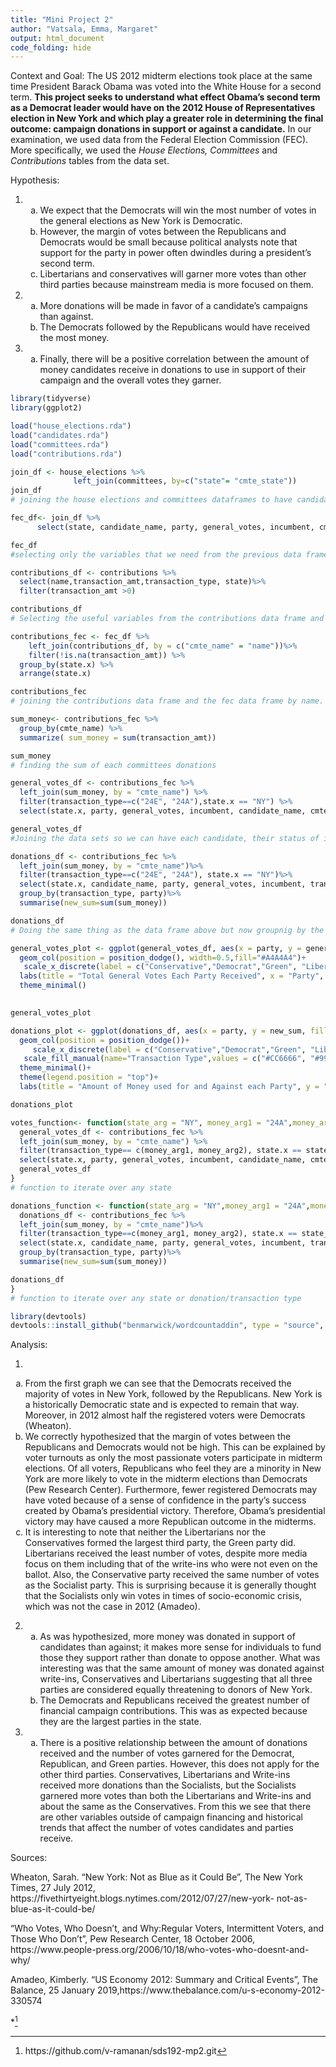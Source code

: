 ```yaml
---
title: "Mini Project 2"
author: "Vatsala, Emma, Margaret"
output: html_document
code_folding: hide
---
```


Context and Goal:
The US 2012 midterm elections took place at the same time President Barack Obama was voted into the White House for a second term. **This project seeks to understand what effect Obama’s second term as a Democrat leader would have on the 2012 House of Representatives election in New York and which play a greater role in determining the final outcome: campaign donations in support or against a candidate.** In our examination, we used data from the Federal Election Commission (FEC). More specifically, we used the *House Elections,* *Committees* and *Contributions* tables from the data set. 

Hypothesis:

1.
  a. We expect that the Democrats will win the most number of votes in the general elections as New York is Democratic. 
  b. However, the margin of votes between the Republicans and Democrats would be small because political analysts note that support for the party in power often dwindles during a president’s second term.
  c. Libertarians and conservatives will garner more votes than other third parties because mainstream media is more focused on them. 


2.
  a. More donations will be made in favor of a candidate’s campaigns than against. 
  b. The Democrats followed by the Republicans would have received the most money. 


3.
  a. Finally, there will be a positive correlation between the amount of money candidates receive in donations to use in support of their campaign and the overall votes they garner. 

```r
library(tidyverse)
library(ggplot2)
```

```r
load("house_elections.rda")
load("candidates.rda")
load("committees.rda")
load("contributions.rda")
```


```r
join_df <- house_elections %>%
              left_join(committees, by=c("state"= "cmte_state"))
join_df
# joining the house elections and committees dataframes to have candidates and the comittees who gave them money. We are joining by their common variable, state.
```


```r
fec_df<- join_df %>%
      select(state, candidate_name, party, general_votes, incumbent, cmte_name)

fec_df
#selecting only the variables that we need from the previous data frame
```


```r
contributions_df <- contributions %>%
  select(name,transaction_amt,transaction_type, state)%>%
  filter(transaction_amt >0)

contributions_df
# Selecting the useful variables from the contributions data frame and then filtering to only get contributions that werent returned. 
```


```r
contributions_fec <- fec_df %>%
    left_join(contributions_df, by = c("cmte_name" = "name"))%>%
    filter(!is.na(transaction_amt)) %>%
  group_by(state.x) %>%
  arrange(state.x)

contributions_fec
# joining the contributions data frame and the fec data frame by name. We are filtering to remove the NA values and grouping by and arranging by state.
```



```r
sum_money<- contributions_fec %>%
  group_by(cmte_name) %>%
  summarize( sum_money = sum(transaction_amt))

sum_money
# finding the sum of each committees donations
```



```r
general_votes_df <- contributions_fec %>%
  left_join(sum_money, by = "cmte_name") %>%
  filter(transaction_type==c("24E", "24A"),state.x == "NY") %>%
  select(state.x, party, general_votes, incumbent, candidate_name, cmte_name, transaction_amt, transaction_type, sum_money)

general_votes_df
#Joining the data sets so we can have each candidate, their status of imcumbancy, the total amount of money they received from each committee, and the total amount of general votes they received. We are filtering so we have both how much money was used against the candidate and how much mone was used in their favor. We can use this to see each party and how many votes they received. 
```


```r
donations_df <- contributions_fec %>%
  left_join(sum_money, by = "cmte_name")%>%
  filter(transaction_type==c("24E", "24A"), state.x == "NY")%>%
  select(state.x, candidate_name, party, general_votes, incumbent, transaction_type, sum_money)%>%
  group_by(transaction_type, party)%>%
  summarise(new_sum=sum(sum_money))

donations_df
# Doing the same thing as the data frame above but now groupnig by the transaction type. We want to see how much money was used both in favor of a party and against a party. 
```

```r
general_votes_plot <- ggplot(general_votes_df, aes(x = party, y = general_votes)) + 
  geom_col(position = position_dodge(), width=0.5,fill="#A4A4A4")+
   scale_x_discrete(label = c("Conservative","Democrat","Green", "Libertarian","Republican","Socialist", "Write In"))+
  labs(title = "Total General Votes Each Party Received", x = "Party", y = "General Votes")+
  theme_minimal()
  

general_votes_plot
```

```r
donations_plot <- ggplot(donations_df, aes(x = party, y = new_sum, fill = transaction_type))+
  geom_col(position = position_dodge())+
     scale_x_discrete(label = c("Conservative","Democrat","Green", "Libertarian","Republican","Socialist", "Write In"))+
   scale_fill_manual(name="Transaction Type",values = c("#CC6666", "#9999CC"),labels=c("Donations made AGAINST a candidate", "Donations made FOR a candidate"))+
  theme_minimal()+
  theme(legend.position = "top")+
  labs(title = "Amount of Money used for and Against each Party", y = "Amount of Money", x = "Party")

donations_plot
```

```r
votes_function<- function(state_arg = "NY", money_arg1 = "24A",money_arg2 = "24E"){
  general_votes_df <- contributions_fec %>%
  left_join(sum_money, by = "cmte_name") %>%
  filter(transaction_type== c(money_arg1, money_arg2), state.x == state_arg) %>%
  select(state.x, party, general_votes, incumbent, candidate_name, cmte_name, transaction_amt, transaction_type, sum_money)
  general_votes_df
}
# function to iterate over any state
```

```r
donations_function <- function(state_arg = "NY",money_arg1 = "24A",money_arg2 = "24E"){
  donations_df <- contributions_fec %>%
  left_join(sum_money, by = "cmte_name")%>%
  filter(transaction_type==c(money_arg1, money_arg2), state.x == state_arg)%>%
  select(state.x, candidate_name, party, general_votes, incumbent, transaction_type, sum_money)%>%
  group_by(transaction_type, party)%>%
  summarise(new_sum=sum(sum_money))

donations_df
}
# function to iterate over any state or donation/transaction type
```

```r
library(devtools)
devtools::install_github("benmarwick/wordcountaddin", type = "source", dependencies = TRUE)
```



Analysis: 

1. 
  a. From the first graph we can see that the Democrats received the majority of votes in New York, followed by the Republicans. New York is a historically Democratic state and is expected to remain that way. Moreover, in 2012 almost half the registered voters were Democrats (Wheaton).
  b. We correctly hypothesized that the margin of votes between the Republicans and Democrats would not be high. This can be explained by voter turnouts as only the most passionate voters participate in midterm elections. Of all voters, Republicans who feel they are a minority in New York are more likely to vote in the midterm elections than Democrats (Pew Research Center). Furthermore, fewer registered Democrats may have voted because of a sense of confidence in the party’s success created by Obama’s presidential victory. Therefore, Obama’s presidential victory may have caused a more Republican outcome in the midterms. 
  c. It is interesting to note that neither the Libertarians nor the Conservatives formed the largest third party, the Green party did. Libertarians received the least number of votes, despite more media focus on them including that of the write-ins who were not even on the ballot. Also, the Conservative party received the same number of votes as the Socialist party. This is surprising because it is generally thought that the Socialists only win votes in times of socio-economic crisis, which was not the case in 2012 (Amadeo). 


2.
  a. As was hypothesized, more money was donated in support of candidates than against; it makes more sense for individuals to fund those they support rather than donate to oppose another. What was interesting was that the same amount of money was donated against write-ins, Conservatives and Libertarians suggesting that all three parties are considered equally threatening to donors of New York. 
  b. The Democrats and Republicans received the greatest number of financial campaign contributions. This was as expected because they are the largest parties in the state. 


3.
  a. There is a positive relationship between the amount of donations received and the number of votes garnered for the Democrat, Republican, and Green parties. However, this does not apply for the other third parties. Conservatives, Libertarians and Write-ins received more donations than the Socialists, but the Socialists garnered more votes than both the Libertarians and Write-ins and about the same as the Conservatives. From this we see that there are other variables outside of campaign financing and historical trends that affect the number of votes candidates and parties receive. 
  
Sources:

Wheaton, Sarah. “New York: Not as Blue as it Could Be”, The New York Times,   27  July 2012, https://fivethirtyeight.blogs.nytimes.com/2012/07/27/new-york-      not-as-blue-as-it-could-be/

“Who Votes, Who Doesn’t, and Why:Regular Voters, Intermittent Voters, and       Those Who Don't”, Pew Research Center, 18 October 2006,                       https://www.people-press.org/2006/10/18/who-votes-who-doesnt-and-why/

Amadeo, Kimberly. “US Economy 2012: Summary and Critical Events”, The          Balance, 25 January 2019,https://www.thebalance.com/u-s-economy-2012-330574

*^[https://github.com/v-ramanan/sds192-mp2.git]



